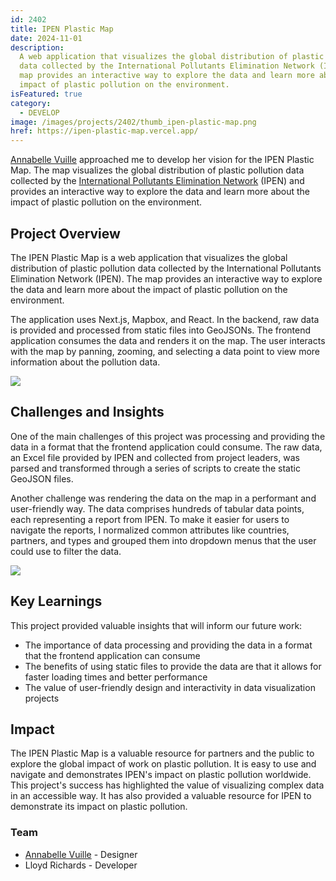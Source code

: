 ```yaml
---
id: 2402
title: IPEN Plastic Map
date: 2024-11-01
description:
  A web application that visualizes the global distribution of plastic pollution
  data collected by the International Pollutants Elimination Network (IPEN). The
  map provides an interactive way to explore the data and learn more about the
  impact of plastic pollution on the environment.
isFeatured: true
category:
  - DEVELOP
image: /images/projects/2402/thumb_ipen-plastic-map.png
href: https://ipen-plastic-map.vercel.app/
---
```


[Annabelle Vuille](https://www.linkedin.com/in/annabelle-vuille/) approached me
to develop her vision for the IPEN Plastic Map. The map visualizes the global
distribution of plastic pollution data collected by the
[International Pollutants Elimination Network](https://www.stoppoisonplastic.org/)
(IPEN) and provides an interactive way to explore the data and learn more about
the impact of plastic pollution on the environment.

## Project Overview

The IPEN Plastic Map is a web application that visualizes the global
distribution of plastic pollution data collected by the International Pollutants
Elimination Network (IPEN). The map provides an interactive way to explore the
data and learn more about the impact of plastic pollution on the environment.

The application uses Next.js, Mapbox, and React. In the backend, raw data is
provided and processed from static files into GeoJSONs. The frontend application
consumes the data and renders it on the map. The user interacts with the map by
panning, zooming, and selecting a data point to view more information about the
pollution data.

![](/images/projects/2402/ipen-plastic-map-01.png)

## Challenges and Insights

One of the main challenges of this project was processing and providing the data
in a format that the frontend application could consume. The raw data, an Excel
file provided by IPEN and collected from project leaders, was parsed and
transformed through a series of scripts to create the static GeoJSON files.

Another challenge was rendering the data on the map in a performant and
user-friendly way. The data comprises hundreds of tabular data points, each
representing a report from IPEN. To make it easier for users to navigate the
reports, I normalized common attributes like countries, partners, and types and
grouped them into dropdown menus that the user could use to filter the data.

![](/images/projects/2402/ipen-plastic-map-02.png)

## Key Learnings

This project provided valuable insights that will inform our future work:

- The importance of data processing and providing the data in a format that the
  frontend application can consume
- The benefits of using static files to provide the data are that it allows for
  faster loading times and better performance
- The value of user-friendly design and interactivity in data visualization
  projects

## Impact

The IPEN Plastic Map is a valuable resource for partners and the public to
explore the global impact of work on plastic pollution. It is easy to use and
navigate and demonstrates IPEN's impact on plastic pollution worldwide. This
project's success has highlighted the value of visualizing complex data in an
accessible way. It has also provided a valuable resource for IPEN to demonstrate
its impact on plastic pollution.

### Team

- [Annabelle Vuille](https://www.linkedin.com/in/annabelle-vuille/) - Designer
- Lloyd Richards - Developer
